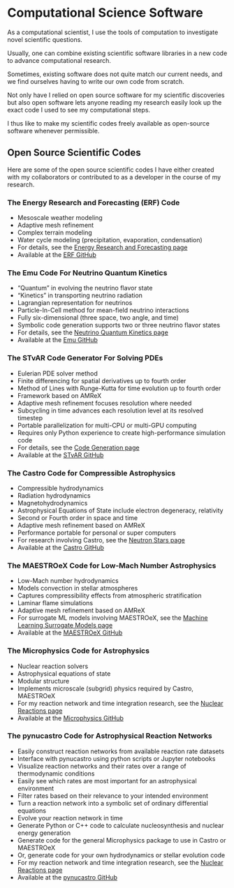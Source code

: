 # Computational Science Software

As a computational scientist, I use the tools of computation to investigate
novel scientific questions.

Usually, one can combine existing scientific software libraries in a new code to
advance computational research.

Sometimes, existing software does not quite match our current needs, and we find
ourselves having to write our own code from scratch.

Not only have I relied on open source software for my scientific discoveries but
also open software lets anyone reading my research easily look up the exact code
I used to see my computational steps.

I thus like to make my scientific codes freely available as open-source software
whenever permissible.

## Open Source Scientific Codes

Here are some of the open source scientific codes I have either created with my
collaborators or contributed to as a developer in the course of my research.

### The Energy Research and Forecasting (ERF) Code

* Mesoscale weather modeling
* Adaptive mesh refinement
* Complex terrain modeling
* Water cycle modeling (precipitation, evaporation, condensation)
* For details, see the [Energy Research and Forecasting page](mesoscale.qmd)
* Available at the [ERF GitHub](https://github.com/erf-model/erf)

### The Emu Code For Neutrino Quantum Kinetics

* "Quantum" in evolving the neutrino flavor state
* "Kinetics" in transporting neutrino radiation
* Lagrangian representation for neutrinos
* Particle-In-Cell method for mean-field neutrino interactions
* Fully six-dimensional (three space, two angle, and time)
* Symbolic code generation supports two or three neutrino flavor states
* For details, see the [Neutrino Quantum Kinetics page](neutrino_quantum_kinetics.qmd)
* Available at the [Emu GitHub](https://github.com/AMReX-Astro/Emu)

### The STvAR Code Generator For Solving PDEs

* Eulerian PDE solver method
* Finite differencing for spatial derivatives up to fourth order
* Method of Lines with Runge-Kutta for time evolution up to fourth order
* Framework based on AMReX
* Adaptive mesh refinement focuses resolution where needed
* Subcycling in time advances each resolution level at its resolved timestep
* Portable parallelization for multi-CPU or multi-GPU computing
* Requires only Python experience to create high-performance simulation code
* For details, see the [Code Generation page](pde_code_generation.qmd)
* Available at the [STvAR GitHub](https://github.com/AMReX-Astro/STvAR)
      
### The Castro Code for Compressible Astrophysics

* Compressible hydrodynamics
* Radiation hydrodynamics
* Magnetohydrodynamics
* Astrophysical Equations of State include electron degeneracy, relativity
* Second or Fourth order in space and time
* Adaptive mesh refinement based on AMReX
* Performance portable for personal or super computers 
* For research involving Castro, see the [Neutron Stars page](neutron_stars.qmd)
* Available at the [Castro GitHub](https://github.com/AMReX-Astro/Castro) 

### The MAESTROeX Code for Low-Mach Number Astrophysics

* Low-Mach number hydrodynamics
* Models convection in stellar atmospheres
* Captures compressibility effects from atmospheric stratification
* Laminar flame simulations
* Adaptive mesh refinement based on AMReX
* For surrogate ML models involving MAESTROeX, see the [Machine Learning Surrogate Models page](ml_reactions.qmd)
* Available at the [MAESTROeX GitHub](https://github.com/AMReX-Astro/MAESTROeX)

### The Microphysics Code for Astrophysics

* Nuclear reaction solvers
* Astrophysical equations of state
* Modular structure
* Implements microscale (subgrid) physics required by Castro, MAESTROeX
* For my reaction network and time integration research, see the [Nuclear Reactions page](nuclear_reactions.qmd)
* Available at the [Microphysics GitHub](https://github.com/AMReX-Astro/Microphysics)

### The pynucastro Code for Astrophysical Reaction Networks

* Easily construct reaction networks from available reaction rate datasets
* Interface with pynucastro using python scripts or Jupyter notebooks
* Visualize reaction networks and their rates over a range of thermodynamic conditions
* Easily see which rates are most important for an astrophysical environment
* Filter rates based on their relevance to your intended environment
* Turn a reaction network into a symbolic set of ordinary differential equations
* Evolve your reaction network in time
* Generate Python or C++ code to calculate nucleosynthesis and nuclear energy generation
* Generate code for the general Microphysics package to use in Castro or MAESTROeX
* Or, generate code for your own hydrodynamics or stellar evolution code
* For my reaction network and time integration research, see the [Nuclear Reactions page](nuclear_reactions.qmd)
* Available at the [pynucastro GitHub](https://github.com/pynucastro/pynucastro)
